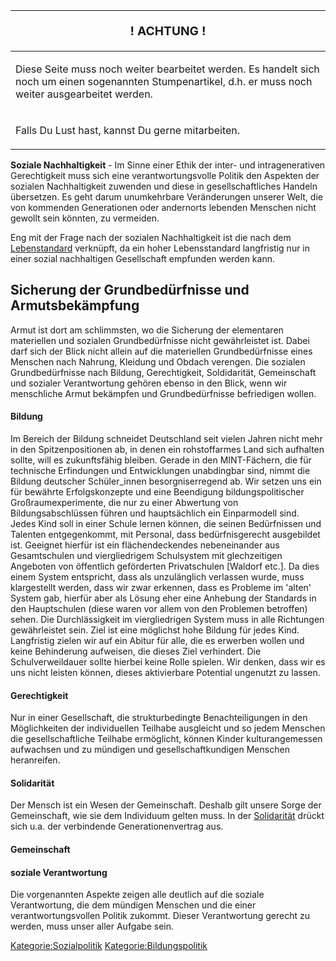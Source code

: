{| class="wikitable"
|-
!                <big>! ACHTUNG !</big>
|-
| Diese Seite muss noch weiter bearbeitet werden. Es handelt sich noch um einen sogenannten Stumpenartikel, d.h. er muss noch weiter ausgearbeitet werden.
|-
| Falls Du Lust hast, kannst Du gerne mitarbeiten.
|}

'''Soziale Nachhaltigkeit''' - Im Sinne einer Ethik der inter- und intragenerativen Gerechtigkeit muss sich eine verantwortungsvolle Politik den Aspekten der sozialen Nachhaltigkeit zuwenden und diese in gesellschaftliches Handeln übersetzen. Es geht darum unumkehrbare Veränderungen unserer Welt, die von kommenden Generationen oder andernorts lebenden Menschen nicht gewollt sein könnten, zu vermeiden.

Eng mit der Frage nach der sozialen Nachhaltigkeit ist die nach dem [[Lebenstandard]] verknüpft, da ein hoher Lebensstandard langfristig nur in einer sozial nachhaltigen Gesellschaft empfunden werden kann.

== Sicherung der Grundbedürfnisse und Armutsbekämpfung ==
Armut ist dort am schlimmsten, wo die Sicherung der elementaren materiellen und sozialen Grundbedürfnisse nicht gewährleistet ist. Dabei darf sich der Blick nicht allein auf die materiellen Grundbedürfnisse eines Menschen nach Nahrung, Kleidung und Obdach verengen. Die sozialen Grundbedürfnisse nach Bildung, Gerechtigkeit, Soldidarität, Gemeinschaft und sozialer Verantwortung gehören ebenso in den Blick, wenn wir menschliche Armut bekämpfen und Grundbedürfnisse befriedigen wollen.
 
==== Bildung ====
Im Bereich der Bildung schneidet Deutschland seit vielen Jahren nicht mehr in den Spitzenpositionen ab, in denen ein rohstoffarmes Land sich aufhalten sollte, will es zukunftsfähig bleiben. Gerade in den MINT-Fächern, die für technische Erfindungen und Entwicklungen unabdingbar sind, nimmt die Bildung deutscher Schüler_innen besorgniserregend ab. Wir setzen uns ein für bewährte Erfolgskonzepte und eine Beendigung bildungspolitischer Großraumexperimente, die nur zu einer Abwertung von Bildungsabschlüssen führen und hauptsächlich ein Einparmodell sind. Jedes Kind soll in einer Schule lernen können, die seinen Bedürfnissen und Talenten entgegenkommt, mit Personal, dass bedürfnisgerecht ausgebildet ist. Geeignet hierfür ist ein flächendeckendes nebeneinander aus Gesamtschulen und viergliedrigem Schulsystem mit glechzeitigen Angeboten von öffentlich geförderten Privatschulen [Waldorf etc.]. Da dies einem System entspricht, dass als unzulänglich verlassen wurde, muss klargestellt werden, dass wir zwar erkennen, dass es Probleme im 'alten' System gab, hierfür aber als Lösung eher eine Anhebung der Standards in den Hauptschulen (diese waren vor allem von den Problemen betroffen) sehen. Die Durchlässigkeit im viergliedrigen System muss in alle Richtungen gewährleistet sein. Ziel ist eine möglichst hohe Bildung für jedes Kind.
Langfristig zielen wir auf ein Abitur für alle, die es erwerben wollen und keine Behinderung aufweisen, die dieses Ziel verhindert. Die Schulverweildauer sollte hierbei keine Rolle spielen. Wir denken, dass wir es uns nicht leisten können, dieses aktivierbare Potential ungenutzt zu lassen.
==== Gerechtigkeit ====
Nur in einer Gesellschaft, die strukturbedingte Benachteiligungen in den Möglichkeiten der individuellen Teilhabe ausgleicht und so jedem Menschen die gesellschaftliche Teilhabe ermöglicht, können Kinder kulturangemessen aufwachsen und zu mündigen und gesellschaftkundigen Menschen heranreifen.
==== Solidarität ====
Der Mensch ist ein Wesen der Gemeinschaft. Deshalb gilt unsere Sorge der Gemeinschaft, wie sie dem Individuum gelten muss. In der [[Solidarität]] drückt sich u.a. der verbindende Generationenvertrag aus. 
==== Gemeinschaft ====
==== soziale Verantwortung ====
Die vorgenannten Aspekte zeigen alle deutlich auf die soziale Verantwortung, die dem mündigen Menschen und die einer verantwortungsvollen Politik zukommt. Dieser Verantwortung gerecht zu werden, muss unser aller Aufgabe sein.

[[Kategorie:Sozialpolitik]]
[[Kategorie:Bildungspolitik]]